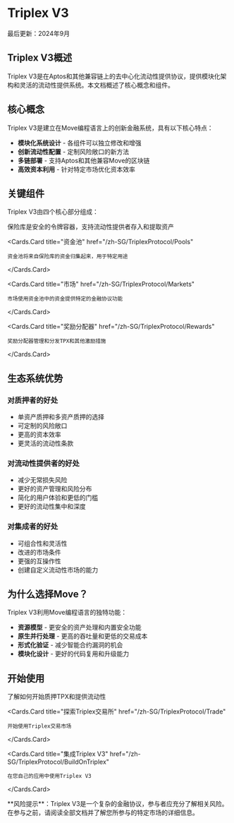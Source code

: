 
# Triplex V3

<Callout type="info">
  最后更新：2024年9月
</Callout>

## Triplex V3概述

Triplex V3是在Aptos和其他兼容链上的去中心化流动性提供协议，提供模块化架构和灵活的流动性提供系统。本文档概述了核心概念和组件。

## 核心概念

Triplex V3是建立在Move编程语言上的创新金融系统，具有以下核心特点：

- **模块化系统设计** - 各组件可以独立修改和增强
- **创新流动性配置** - 定制风险敞口的新方法
- **多链部署** - 支持Aptos和其他兼容Move的区块链
- **高效资本利用** - 针对特定市场优化资本效率

## 关键组件

Triplex V3由四个核心部分组成：

<Cards>
  <Cards.Card
    title="保险库"
    href="/zh-SG/TriplexProtocol/Vaults"
  >
    保险库是安全的令牌容器，支持流动性提供者存入和提取资产
  </Cards.Card>
  
  <Cards.Card
    title="资金池"
    href="/zh-SG/TriplexProtocol/Pools"
  >
    资金池将来自保险库的资金归集起来，用于特定用途
  </Cards.Card>
  
  <Cards.Card
    title="市场"
    href="/zh-SG/TriplexProtocol/Markets"
  >
    市场使用资金池中的资金提供特定的金融协议功能
  </Cards.Card>
  
  <Cards.Card
    title="奖励分配器"
    href="/zh-SG/TriplexProtocol/Rewards"
  >
    奖励分配器管理和分发TPX和其他激励措施
  </Cards.Card>
</Cards>

## 生态系统优势

### 对质押者的好处

- 单资产质押和多资产质押的选择
- 可定制的风险敞口
- 更高的资本效率
- 更灵活的流动性条款

### 对流动性提供者的好处

- 减少无常损失风险
- 更好的资产管理和风险分布
- 简化的用户体验和更低的门槛
- 更好的流动性集中和深度

### 对集成者的好处

- 可组合性和灵活性
- 改进的市场条件
- 更强的互操作性
- 创建自定义流动性市场的能力

## 为什么选择Move？

Triplex V3利用Move编程语言的独特功能：

- **资源模型** - 更安全的资产处理和内置安全功能
- **原生并行处理** - 更高的吞吐量和更低的交易成本
- **形式化验证** - 减少智能合约漏洞的机会
- **模块化设计** - 更好的代码复用和升级能力

## 开始使用

<Cards>
  <Cards.Card
    title="质押和提供流动性"
    href="/zh-SG/TriplexProtocol/Staking"
  >
    了解如何开始质押TPX和提供流动性
  </Cards.Card>
  
  <Cards.Card
    title="探索Triplex交易所"
    href="/zh-SG/TriplexProtocol/Trade"
  >
    开始使用Triplex交易市场
  </Cards.Card>
  
  <Cards.Card
    title="集成Triplex V3"
    href="/zh-SG/TriplexProtocol/BuildOnTriplex"
  >
    在您自己的应用中使用Triplex V3
  </Cards.Card>
</Cards>

<Callout type="warning">
  **风险提示**：Triplex V3是一个复杂的金融协议，参与者应充分了解相关风险。在参与之前，请阅读全部文档并了解您所参与的特定市场的详细信息。
</Callout> 
